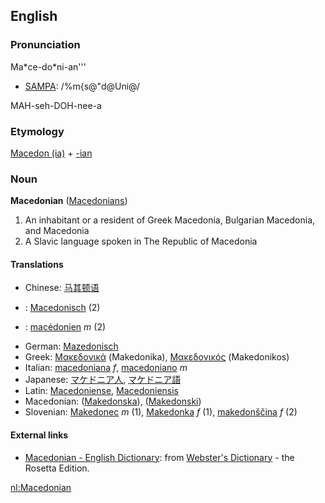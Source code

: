 ==English==
===Pronunciation===
Ma*ce-do*ni-an'''
*[[SAMPA]]: /%m{s@"d@Uni@/
MAH-seh-DOH-nee-a

===Etymology===
[[Macedonia|Macedon (ia)]] + [[-ian]]

=== Noun ===
'''Macedonian''' ([[Macedonians]])

#An inhabitant or a resident of Greek Macedonia, Bulgarian Macedonia, and Macedonia
#A Slavic language spoken in The Republic of Macedonia

====Translations====
*Chinese: [[马其顿语]]
*{{nl}}: [[Macedonisch]] (2)
*{{fr}}: [[macédonien]] ''m'' (2)
*German: [[Mazedonisch]]
*Greek: [[Μακεδονικά]] (Makedonika), [[Μακεδονικός]] (Makedonikos)
*Italian: [[macedoniana]] ''f'', [[macedoniano]] ''m''
*Japanese: [[マケドニア人]], [[マケドニア語]]
*Latin: [[Macedoniense]], [[Macedoniensis]]
*Macedonian: ([[Makedonska]]), ([[Makedonski]])
*Slovenian: [[Makedonec]] ''m'' (1), [[Makedonka]] ''f'' (1), [[makedonščina]] ''f'' (2)

==== External links====
*[http://www.websters-online-dictionary.org/definition/Macedonian-english/ Macedonian - English Dictionary]: from [http://www.websters-online-dictionary.org/ Webster's Dictionary] - the Rosetta Edition.


[[nl:Macedonian]]